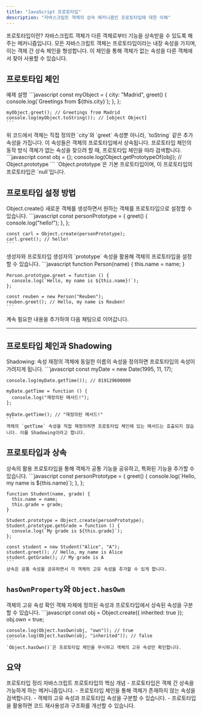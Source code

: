 ```yaml
---
title: "JavaScript 프로토타입"  
description: "자바스크립트 객체의 상속 메커니즘인 프로토타입에 대한 이해"
---
```



<Card className="mb-6">  
  <CardHeader>  
    <CardTitle>프로토타입이란?</CardTitle>  
    <CardDescription>  
      자바스크립트 객체가 다른 객체로부터 기능을 상속받을 수 있도록 해주는 메커니즘입니다.  
    </CardDescription>  
  </CardHeader>  
  <CardContent>  
    모든 자바스크립트 객체는 프로토타입이라는 내장 속성을 가지며, 이는 객체 간 상속 체인을 형성합니다. 이 체인을 통해 객체가 없는 속성을 다른 객체에서 찾아 사용할 수 있습니다.  
  </CardContent>  
</Card>  

## 프로토타입 체인  
<Tabs defaultValue="example">  
  <TabsList>  
    <TabsTrigger value="example">예제</TabsTrigger>  
    <TabsTrigger value="description">설명</TabsTrigger>  
  </TabsList>  
  <TabsContent value="example">  
    ```javascript  
    const myObject = {  
      city: "Madrid",  
      greet() {  
        console.log(`Greetings from ${this.city}`);  
      },  
    };  

    myObject.greet(); // Greetings from Madrid  
    console.log(myObject.toString()); // [object Object]  
    ```  
  </TabsContent>  
  <TabsContent value="description">  
    위 코드에서 객체는 직접 정의한 `city`와 `greet` 속성뿐 아니라, `toString` 같은 추가 속성을 가집니다. 이 속성들은 객체의 프로토타입에서 상속됩니다.  
  </TabsContent>  
</Tabs>  

<Card className="mb-6">  
  <CardHeader>  
    <CardTitle>프로토타입 체인의 동작 방식</CardTitle>  
    <CardDescription>  
      객체가 없는 속성을 찾으려 할 때, 프로토타입 체인을 따라 검색합니다.  
    </CardDescription>  
  </CardHeader>  
  <CardContent>  
    ```javascript  
    const obj = {};  
    console.log(Object.getPrototypeOf(obj)); // Object.prototype  
    ```  
    `Object.prototype`은 기본 프로토타입이며, 이 프로토타입의 프로토타입은 `null`입니다.  
  </CardContent>  
</Card>  

## 프로토타입 설정 방법  
<Card className="mb-6">  
  <CardHeader>  
    <CardTitle>Object.create()</CardTitle>  
    <CardDescription>  
      새로운 객체를 생성하면서 원하는 객체를 프로토타입으로 설정할 수 있습니다.  
    </CardDescription>  
  </CardHeader>  
  <CardContent>  
    ```javascript  
    const personPrototype = {  
      greet() {  
        console.log("hello!");  
      },  
    };  

    const carl = Object.create(personPrototype);  
    carl.greet(); // hello!  
    ```  
  </CardContent>  
</Card>  

<Card className="mb-6">  
  <CardHeader>  
    <CardTitle>생성자와 프로토타입</CardTitle>  
    <CardDescription>  
      생성자의 `prototype` 속성을 활용해 객체의 프로토타입을 설정할 수 있습니다.  
    </CardDescription>  
  </CardHeader>  
  <CardContent>  
    ```javascript  
    function Person(name) {  
      this.name = name;  
    }  

    Person.prototype.greet = function () {  
      console.log(`Hello, my name is ${this.name}!`);  
    };  

    const reuben = new Person("Reuben");  
    reuben.greet(); // Hello, my name is Reuben!  
    ```  
  </CardContent>  
</Card>  

계속 필요한 내용을 추가하여 다음 채팅으로 이어갑니다.

---  

## 프로토타입 체인과 Shadowing  
<Card className="mb-6">  
  <CardHeader>  
    <CardTitle>Shadowing: 속성 재정의</CardTitle>  
    <CardDescription>  
      객체에 동일한 이름의 속성을 정의하면 프로토타입의 속성이 가려지게 됩니다.  
    </CardDescription>  
  </CardHeader>  
  <CardContent>  
    ```javascript  
    const myDate = new Date(1995, 11, 17);  

    console.log(myDate.getTime()); // 819129600000  

    myDate.getTime = function () {  
      console.log("재정의된 메서드!");  
    };  

    myDate.getTime(); // "재정의된 메서드!"  
    ```  
    객체의 `getTime` 속성을 직접 재정의하면 프로토타입 체인에 있는 메서드는 호출되지 않습니다. 이를 Shadowing이라고 합니다.  
  </CardContent>  
</Card>  

## 프로토타입과 상속  
<Card className="mb-6">  
  <CardHeader>  
    <CardTitle>상속의 활용</CardTitle>  
    <CardDescription>  
      프로토타입을 통해 객체가 공통 기능을 공유하고, 특화된 기능을 추가할 수 있습니다.  
    </CardDescription>  
  </CardHeader>  
  <CardContent>  
    ```javascript  
    const personPrototype = {  
      greet() {  
        console.log(`Hello, my name is ${this.name}`);  
      },  
    };  

    function Student(name, grade) {  
      this.name = name;  
      this.grade = grade;  
    }  

    Student.prototype = Object.create(personPrototype);  
    Student.prototype.getGrade = function () {  
      console.log(`My grade is ${this.grade}`);  
    };  

    const student = new Student("Alice", "A");  
    student.greet(); // Hello, my name is Alice  
    student.getGrade(); // My grade is A  
    ```  
    상속은 공통 속성을 공유하면서 각 객체의 고유 속성을 추가할 수 있게 합니다.  
  </CardContent>  
</Card>  

## `hasOwnProperty`와 `Object.hasOwn`  
<Card className="mb-6">  
  <CardHeader>  
    <CardTitle>객체의 고유 속성 확인</CardTitle>  
    <CardDescription>  
      객체 자체에 정의된 속성과 프로토타입에서 상속된 속성을 구분할 수 있습니다.  
    </CardDescription>  
  </CardHeader>  
  <CardContent>  
    ```javascript  
    const obj = Object.create({ inherited: true });  
    obj.own = true;  

    console.log(Object.hasOwn(obj, "own")); // true  
    console.log(Object.hasOwn(obj, "inherited")); // false  
    ```  
    `Object.hasOwn()`은 프로토타입 체인을 무시하고 객체의 고유 속성만 확인합니다.  
  </CardContent>  
</Card>  

## 요약  
<Card className="mb-6">  
  <CardHeader>  
    <CardTitle>프로토타입 정리</CardTitle>  
    <CardDescription>  
      자바스크립트 프로토타입의 핵심 개념  
    </CardDescription>  
  </CardHeader>  
  <CardContent>  
    - 프로토타입은 객체 간 상속을 가능하게 하는 메커니즘입니다.  
    - 프로토타입 체인을 통해 객체가 존재하지 않는 속성을 검색합니다.  
    - 객체의 고유 속성과 프로토타입 속성을 구분할 수 있습니다.  
    - 프로토타입을 활용하면 코드 재사용성과 구조화를 개선할 수 있습니다.  
  </CardContent>  
</Card>  
